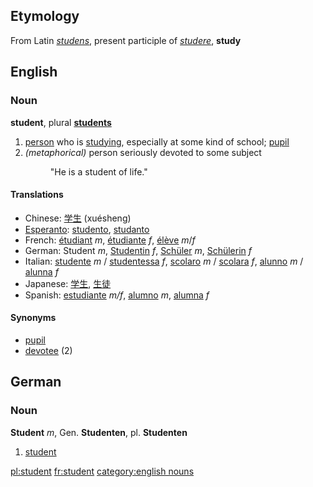 ==Etymology==
From Latin ''[[studens]]'', present participle of ''[[studere]]'', '''study'''

== English ==
=== Noun ===
'''student''', plural '''[[students]]'''

# [[person]] who is [[study]]ing, especially at some kind of school; [[pupil]]
# ''(metaphorical)'' person seriously devoted to some subject
#: "He is a student of life."

==== Translations ====

*Chinese: [[学生]] (xuésheng)
*[[Esperanto]]: [[studento]], [[studanto]]
*French: [[étudiant]] ''m'', [[étudiante]] ''f'', [[élève]] ''m''/''f'' 
*German: Student ''m'', [[Studentin]] ''f'', [[Schüler]] ''m'', [[Schülerin]] ''f''
*Italian: [[studente]] ''m'' / [[studentessa]] ''f'', [[scolaro]] ''m'' / [[scolara]] ''f'', [[alunno]] ''m'' / [[alunna]] ''f''
*Japanese: [[学生]], [[生徒]]
*Spanish: [[estudiante]] ''m/f'', [[alumno]] ''m'', [[alumna]] ''f''

====Synonyms====
*[[pupil]]
*[[devotee]] (2)


== German ==
=== Noun ===
'''Student''' ''m'', Gen. '''Studenten''', pl. '''Studenten'''

# [[student]]

[[pl:student]]
[[fr:student]]
[[category:english nouns]]
